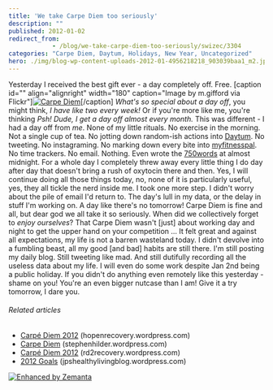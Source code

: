 ```yaml
---
title: 'We take Carpe Diem too seriously'
description: ""
published: 2012-01-02
redirect_from: 
            - /blog/we-take-carpe-diem-too-seriously/swizec/3304
categories: "Carpe Diem, Daytum, Holidays, New Year, Uncategorized"
hero: ./img/blog-wp-content-uploads-2012-01-4956218218_903039baa1_m2.jpg
---
```

Yesterday I received the best gift ever - a day completely off. Free. \[caption id="" align="alignright" width="180" caption="Image by m.gifford via Flickr"][![Carpe Diem](./img/blog-wp-content-uploads-2012-01-4956218218_903039baa1_m2.jpg "Carpe Diem")](http://www.flickr.com/photos/43661283@N00/4956218218)\[/caption] _What's so special about a day off_, you might think, _I have like two every week!_ Or if you're more like me, you're thinking _Psh! Dude, I get a day off almost every month._ This was different - I had a day off from _me_. None of my little rituals. No exercise in the morning. Not a single cup of tea. No jotting down random-ish actions into [Daytum](http://www.daytum.com/ "Daytum"). No tweeting. No instagraming. No marking down every bite into [myfitnesspal](http://www.myfitnesspal.com/). No time trackers. No email. Nothing. Even wrote the [750words](http://750words.com/) at almost midnight. For a whole day I completely threw away every little thing I do day after day that doesn't bring a rush of oxytocin there and then. Yes, I will continue doing all those things today, no, none of it is particularly useful, yes, they all tickle the nerd inside me. I took one more step. I didn't worry about the pile of email I'd return to. The day's lull in my data, or the delay in stuff I'm working on. A day like there's no tomorrow! Carpe Diem is fine and all, but dear god we all take it so seriously. When did we collectively forget to _enjoy ourselves_? That Carpe Diem wasn't \[just] about working day and night to get the upper hand on your competition ... It felt great and against all expectations, my life is not a barren wasteland today. I didn't devolve into a fumbling beast, all my good \[and bad] habits are still there. I'm still posting my daily blog. Still tweeting like mad. And still dutifully recording all the useless data about my life. I will even do some work despite Jan 2nd being a public holiday. If you didn't do anything even remotely like this yesterday - shame on you! You're an even bigger nutcase than I am! Give it a try tomorrow, I dare you.

###### Related articles

- [Carpé Diem 2012](http://hopenrecovery.wordpress.com/2011/12/30/carpe-diem-2012/) (hopenrecovery.wordpress.com)
- [Carpe Diem](http://stephenhilder.wordpress.com/2011/12/30/carpediem/) (stephenhilder.wordpress.com)
- [Carpé Diem 2012](http://rd2recovery.wordpress.com/2011/12/30/carpe-diem-2012/) (rd2recovery.wordpress.com)
- [2012 Goals](http://jpshealthylivingblog.wordpress.com/2011/12/30/2012-goals/) (jpshealthylivingblog.wordpress.com)

[![Enhanced by Zemanta](http://img.zemanta.com/zemified_e.png?x-id=3b8af50e-bc08-48b8-af2f-82f257294ca0)](http://www.zemanta.com/ "Enhanced by Zemanta")